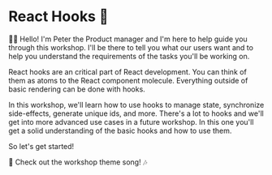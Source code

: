 # React Hooks 🎣

<EpicVideo url="https://www.epicreact.dev/workshops/react-hooks/react-hooks-intro" />

👨‍💼 Hello! I'm Peter the Product manager and I'm here to help guide you through
this workshop. I'll be there to tell you what our users want and to help you
understand the requirements of the tasks you'll be working on.

React hooks are an critical part of React development. You can think of them as
atoms to the React component molecule. Everything outside of basic rendering
can be done with hooks.

In this workshop, we'll learn how to use hooks to manage state, synchronize
side-effects, generate unique ids, and more. There's a lot to hooks and we'll
get into more advanced use cases in a future workshop. In this one you'll get
a solid understanding of the basic hooks and how to use them.

So let's get started!

🎵 Check out the workshop theme song! 🎶

<VideoEmbed
	title="Epic React: React Hooks Theme Song"
	url="https://www.youtube.com/embed/dij6i6HpH6Q"
/>
